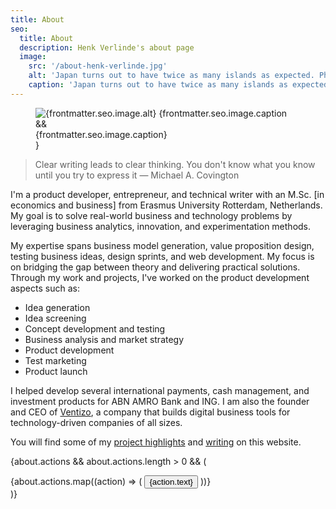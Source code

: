 ```yaml
---
title: About
seo:
  title: About
  description: Henk Verlinde's about page
  image:
    src: '/about-henk-verlinde.jpg'
    alt: 'Japan turns out to have twice as many islands as expected. Photo: Getty Images'
    caption: 'Japan turns out to have twice as many islands as expected. Photo: Getty Images'
---
```


<figure>
<Image
  src={myImage}
  widths={[480, 576, 768, myImage.width]}
  sizes={`(max-width: 640px) 480px, (max-width: 768px) 576px, (max-width: 1600px) 768px, ${myImage.width}px`}
  alt={frontmatter.seo.image.alt}
  quality="max"
  class="w-full "
  loading="eager"
  fetchpriority="high"
/>
{frontmatter.seo.image.caption && <figcaption class="mt-3 text-xs sm:text-sm italic">{frontmatter.seo.image.caption}</figcaption>}
</figure>

> Clear writing leads to clear thinking. You don't know what you know until you try to express it — Michael A. Covington

I'm a product developer, entrepreneur, and technical writer with an M.Sc. [in economics and business] from Erasmus University Rotterdam, Netherlands. My goal is to solve real-world business and technology problems by leveraging business analytics, innovation, and experimentation methods.

My expertise spans business model generation, value proposition design, testing business ideas, design sprints, and web development. My focus is on bridging the gap between theory and delivering practical solutions. Through my work and projects, I've worked on the product development aspects such as:

- Idea generation
- Idea screening
- Concept development and testing
- Business analysis and market strategy
- Product development
- Test marketing
- Product launch

I helped develop several international payments, cash management, and investment products for ABN AMRO Bank and ING. I am also the founder and CEO of [Ventizo](https://ventizo.com/), a company that builds digital business tools for technology-driven companies of all sizes.

You will find some of my [project highlights](/projects/) and [writing](/blog/) on this website.

{about.actions && about.actions.length > 0 && (
    <div class="flex flex-wrap gap-4 mt-8 not-prose">
      {about.actions.map((action) => (
          <Button href={action.href}>{action.text}</Button>
      ))}
    </div>
)}
